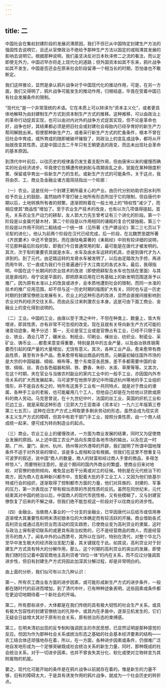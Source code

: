 ```yaml
---
---
---
```

title: 二
---



中国社会在集权封建阶段的发展迟滞原因，我们不但已从中国特定封建生产方法的强固性去说明它，且还从官僚政治不绝给予那种生产方法以固定的或阻滞其发展的影响去说明它。根据那种说明，我们虽坚决反对日本秋泽修二之流的看法，而认定即使无外力，中国迟早亦将走上现代化的道路；但外国资本如其不东来，鸦片战争如其不发生，中国是否还会在原来社会阶段留滞一个相当长的时期，恐怕谁也不敢断定。

我们这样推论，显然是承认鸦片战争对于中国现代化的推动作用，可是，在另一方面，我们又得明了，鸦片战争可能发生的推动作用，归根结底，毕竟在受着中国已有社会发展条件的限制。

“现代化”是一个非常笼统的术语。它在本质上可以转译为“资本主义化”，或者更具体地解释为由封建制生产方式到资本制生产方式的推移。这种推移，可以由政治上的革命行动促其实现，也可以由对内对外的战争方式促其实现，但不论是革命也好，战争也好，其结果都必须是把旧社会或封建社会母胎内已经孕育好的新生产力帮同解脱出来。假使那种新生产力，或者采行新生产方式的贮备条件，根本不曾在旧社会中育成，或所育成的随即被破坏摧毁了，则政治上的变乱或战争，都将从开始就改变其性质。这是中国过去二千年只有王朝更迭的政变，而迄未出现社会革命的基本原因。

到清代中叶前后，以往历史的规律虽仍发生着支配作用，但由唐宋以来的缓慢而确实的社会经济进步，毕竟使它在横遭传统剥削与周期丧乱之余，犹能在某种限度积累、保留或孕育出一些新生产力的生机，或新生产方式的可能条件。关于这点，我将由农、工、商业及金融业诸方面简括指出一个轮廓：

（一）农业。这是任何一个封建王朝所最关心的产业。由历代分别劝助农田水利所给予农业上的鼓励，虽然始终不曾打破土地所有形态所加于它的限制，但自唐代中期以后，土地转换所有者的频繁，逐渐把附着在一般土地上的“特权性”减少了，而相应使其“商品性”增加了。至于农业生产技术的改良，也有以次几项值得提起。首先，关系农业生产动力的耕犁，友人郭大力先生曾考证有三个进化的阶段。第一个阶段是以金属代替木材，第二个阶段是以作用相同的诸耜的复合代替独耜，第三个阶段是以作用不同的二耜结成一个统一体（见所著《生产建设论》第二三七页以下论犁的进化）。他认为前两个阶段在汉代已经完成，后一阶段，在北魏贾思勰所著《齐民要术》中还不曾提到，而在唐陆龟蒙著的《耒耜经》中则有较详细的说明，可见那种最后阶段的犁，即我们今日普通常用的犁，最可能是在唐代才被发明的。其次，次于犁的重要农具就是水车，水车及由水车运转的机具，亦是到唐代才为人讲到的。到了元代，由足踏运转的龙骨水车被发明了，以后由足踏改为手控，再进而用牛转，它一直成为我们今日普遍通行于大江南北的各式水车。最后，我得指明，中国在这个长期间的农业技术的改进（即使把耕犁及水车也包括在里面）与其说是直线的，毋宁说是平面的，即把原来应用在已有基础上的新发明范围逐渐予以推广。因为原有水准以上的改良或进步，会本质地遭到社会的限制，而同一水准的技术的推广应用范围，却不但与这一历史时期的版图扩大有关，同时也与这一历史时期的封建官僚统治发展有关。农业上的这种形态的改进，显然会直接间接影响到农业对外的经济交往关系，而由此反过来刺激农业本身。这是可由下面工商业、金融业上的变化得到说明的。

（二）工业。中国的工业，由唐以至于清之中叶，不但在种类上、数量上，皆大有增进，即其性质，亦有非常不可忽视的改变。现在且就有关导向新生产方式可能的诸变动迹象，略予分述：第一，无论是官工业或是官僚占有工业，已经不只限于盐业、铁业，酒业几项了，碾米业、制纸业、印刷业、缫丝业、纺织业、制瓷业、采矿业、铸币业……都愈来意变得重要，特别是其中的五金产量，以及由冶铁炼钢需要而引起的煤产量的大量增加，尤饶有意义。其次，各种工业产品，愈来愈带有商品性质，甚至有许多产品，愈来愈带有输出商品的性质。元朝最初输往国外市场的是大宗的中国磁器、绸缎、棉布等，整个东南亚各民族，差不多都需要中国的金银、绸缎、丝、青白各色磁器和铜、铁、麝香、朱砂、水汞、草蓆等等。又其次，在这个时期，夹在官业与当做农村副业的家内工业中的一般手工业，亦因国内外市场关系的扩大而发展起来。马可波罗在他旅华游记中所描述杭州等地的手工业组织情形，并不是自古有之的，特所有这类手工业有一共同特点，就是对于商业的隶属，各种手工业的老板，也可能雇用几个工人，但他自己却是在为给他以贷款或原料的商人劳动。马克思曾说，在十九世纪中叶，法国的丝工业，英国的织机工业和花边工业，就是采取这种形态（见郭大力王亚南译《资本论》一九六三年版第三卷第三七五页）。这种在旧生产方式上榨取更多剩余劳动的形态，虽然会成为现实资本主义生产方式的障碍，但其中有若干部门手工业，按照分类性质，由一个商人结成统一起来，便可成为转向制造业的起点。

（三）商业。农业工业上的缓慢改进，一方面为商业发展的结果，同时又为促使商业发展的原因。从上述中国工农业产品向东南亚各地市场的输出，以及在这一时期，广州、厦门、泉州、杭州、扬州等对外港埠的开辟，我们就明了所谓中国地理条件不适于对外贸易的理论，该是多么皮相和没有根据。但我们在这里不想重复马可波罗的叙述，说中国“商人的数量，商人的财富和经过商人手里的商品，多得怎样惊人”，而要特别注意的，是这个期间的国内外商业的繁盛，使商业旧来对地权、对官僚的依附倾向，难免显出若干分离或对立的征候。特别是在元代统治下的南方，因为商人在各种新兴都市中，支配着大批的手工业工人；又因为他们依基尔特或行会的组织，逐渐取得了控制都市方面的力量，他们对异族的、封建的、军事的压力，第一次表现出了带有相当浓厚的市民性质的反抗。虽然在同世纪末，元代结束其对中国的统治以后，中国商人的现代市民性格，又有些模糊了，又与封建官僚恢复了旧来的不解之缘，但我们绝不能忽视这一阶段对于以往商业的进步性。

（四）金融业。当做商人事业的一个分支的金融业，已早因唐代以后纸币或信用券逐渐增大其重要性和明末清初银本位的大体确定而有较活跃的开展。商业借助各式高利贷业或通过高利贷业而活动的现实趋势，已使商业变为高利贷业的隶属，这时与政治上保有密切联系的或更具有政治权势的，已不是经营商品的商人，而是经营货币的商人了。闻名中外的山西票号，其所以在当时，特别在清代，对整个华北乃至华中发生极大的经济政治支配力量，其关键就在于此。如其说，高利贷业对于封建生产方式具有特大的分解作用，那么，这个时期的高利贷业的突出的发展，即使我们随时应记着中国官商地主高利贷者“四位一体”的内在关系，而不应过分强调其进步性，但旧有封建生产方式将因此加深其分解过程，却是非常明白的。

由上面的分析，我们似可有以次几种认识：

第一，所有农工商业各方面的进步因素，或可能形成新生产方式的进步条件，一般都在随时代的前进而增加，到了清代中叶，已有种种迹象表明，这些因素或条件都在更迫切地期待着一个新社会的开端。

第二，所有那些进步，大体都是在我们传统的具有极大韧性的社会生产关系，或具有极大包容性的封建官僚统治的孔隙中，或其内在矛盾中，逐渐见机发生的，它们无疑会日益增大其对于原有社会关系，原有统治形态的束缚感。

第三，在明末清初出现的反专制和强调民主的市民思想，已显然证明是那种感觉的反应。但因为作为那种社会关系或统治形态之基础的社会基本经济要素的结构——农工结合体还顽强地存在着，所以，在一方面，各种进步因素或条件，仍很难广泛地自发地形成为一个足够突破既成社会统治关系的新生力量，同时，那种既成的社会统治关系，对于一切进步因素，也并不曾丧失其分化、软化或使对立物转变为其附属物的机能。

要之，现代化可能开始的条件是在鸦片战争以前就存在着的。惟是新生的力量不够，旧有的障碍太大，于是具有诱发作用的鸦片战争，就成为一个社会历史的转折点。